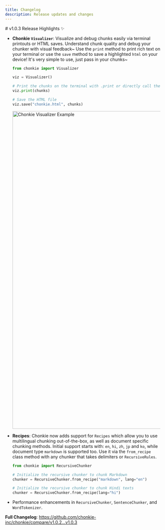 ```yaml
---
title: Changelog
description: Release updates and changes
---
```


<Update label="v1.0.3">
  # v1.0.3 Release Highlights ✨

  * **Chonkie `Visualizer`**: Visualize and debug chunks easily via terminal printouts or HTML saves. Understand chunk quality and debug your chunker with visual feedback~ Use the `print` method to print rich text on your terminal or use the `save` method to save a highlighted `html` on your device! It's very simple to use, just pass in your chunks~

    ```python
    from chonkie import Visualizer

    viz = Visualizer()

    # Print the chunks on the terminal with .print or directly call the Visualizer object too
    viz.print(chunks) 

    # Save the HTML file
    viz.save("chonkie.html", chunks)
    ```

    <img width="1028" alt="Chonkie Visualizer Example" src="https://github.com/user-attachments/assets/ea38959b-01bd-4be9-90de-6442542e98a0" />

  * **Recipes**: Chonkie now adds support for `Recipes` which allow you to use multilingual chunking out-of-the-box, as well as document specific chunking methods. Initial support starts with: `en`, `hi`, `zh`, `jp` and `ko`, while document type `markdown` is supported too. Use it via the `from_recipe` class method with any chunker that takes delimiters or `RecursiveRules`.

    ```python
    from chonkie import RecursiveChunker

    # Initialize the recursive chunker to chunk Markdown
    chunker = RecursiveChunker.from_recipe("markdown", lang="en")

    # Initialize the recursive chunker to chunk Hindi texts
    chunker = RecursiveChunker.from_recipe(lang="hi")
    ```

  * Performance enhancements in `RecursiveChunker`, `SentenceChunker`, and `WordTokenizer`.

  **Full Changelog**: https://github.com/chonkie-inc/chonkie/compare/v1.0.2...v1.0.3
</Update>

